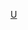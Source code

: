 {{Userbox
  |border-c = #aaaa00
  |border-s = 1
  |id-c     = #fff
  |id-s     = 10
  |id-fc    = #fff
  |info-c   = black
  |info-s   = 9
  |info-fc  = white
  |id       = [[File:7ziplogo.svg|45px]]
  |info     = 該用戶使用'''[[7-Zip|<span style="color: white">7-Zip]]</span>'''數據壓縮程式。
  |usercategory = 7-Zip 使用者
}}
<noinclude>[[category:软件用户框模板|U]]</noinclude>